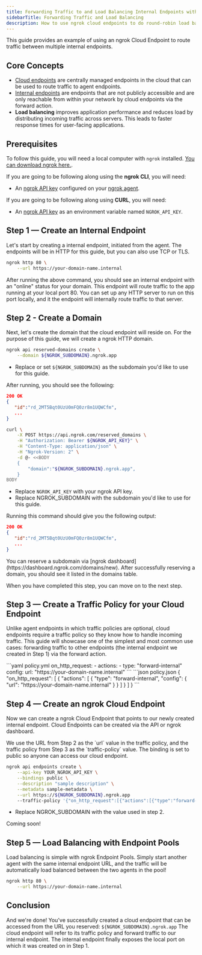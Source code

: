 ```yaml
---
title: Forwarding Traffic to and Load Balancing Internal Endpoints with Cloud Endpoints
sidebarTitle: Forwarding Traffic and Load Balancing
description: How to use ngrok cloud endpoints to do round-robin load balancing.
---
```


This guide provides an example of using an ngrok Cloud Endpoint to route traffic between multiple internal endpoints.

## Core Concepts

- [Cloud endpoints](/universal-gateway/cloud-endpoints) are centrally managed endpoints in the cloud that can be used to route traffic to agent endpoints.
- [Internal endpoints](/universal-gateway/internal-endpoints) are endpoints that are not publicly accessible and are only reachable from within your network by cloud endpoints via the forward action.
- **Load balancing** improves application performance and reduces load by distributing incoming traffic across servers. This leads to faster response times for user-facing applications.

## Prerequisites

To follow this guide, you will need a local computer with `ngrok` installed. [You can download ngrok here.](https://download.ngrok.com).

If you are going to be following along using the **ngrok CLI**, you will need:

- An [ngrok API key](https://dashboard.ngrok.com/api) configured on your [ngrok agent](/agent/#api-keys).

If you are going to be following along using **CURL**, you will need:

- An [ngrok API key](https://dashboard.ngrok.com/api) as an environment variable named `NGROK_API_KEY`.

## **Step 1** — Create an Internal Endpoint

Let's start by creating a internal endpoint, initiated from the agent.
The endpoints will be in HTTP for this guide, but you can also use TCP or TLS.

```bash
ngrok http 80 \
    --url https://your-domain-name.internal
```

After running the above command, you should see an internal endpoint with an "online" status for your domain. This endpoint will route traffic to the app running at your local port 80.
You can set up any HTTP server to run on this port locally, and it the endpoint will internally route traffic to that server.

## **Step 2** - Create a Domain

Next, let's create the domain that the cloud endpoint will reside on.
For the purpose of this guide, we will create a ngrok HTTP domain.

<Tabs>
<Tab title="ngrok CLI">

```bash
ngrok api reserved-domains create \
    --domain ${NGROK_SUBDOMAIN}.ngrok.app
```

- Replace or set `${NGROK_SUBDOMAIN}` as the subdomain you'd like to use for this guide.

After running, you should see the following:

```json skip-validation
200 OK
{
   "id":"rd_2MT5Bqt0UzU0mFQ0zr8m1UQWCfm",
   ...
}
```

</Tab>
<Tab title="CURL">

```bash
curl \
    -X POST https://api.ngrok.com/reserved_domains \
    -H "Authorization: Bearer ${NGROK_API_KEY}" \
    -H "Content-Type: application/json" \
    -H "Ngrok-Version: 2" \
    -d @- <<BODY
    {
        "domain":"${NGROK_SUBDOMAIN}.ngrok.app",
    }
BODY
```

- Replace `NGROK_API_KEY` with your ngrok API key.
- Replace NGROK_SUBDOMAIN with the subdomain you'd like to use for this guide.

Running this command should give you the following output:

```json skip-validation
200 OK
{
   "id":"rd_2MT5Bqt0UzU0mFQ0zr8m1UQWCfm",
   ...
}
```

</Tab>
<Tab title="ngrok Dashboard">
You can reserve a subdomain via [ngrok dashboard](https://dashboard.ngrok.com/domains/new). 
After successfully reserving a domain, you should see it listed in the domains table.
</Tab>
</Tabs>

When you have completed this step, you can move on to the next step.

## **Step 3** — Create a Traffic Policy for your Cloud Endpoint

Unlike agent endpoints in which traffic policies are optional,
cloud endpoints require a traffic policy so they know how to
handle incoming traffic. This guide will showcase one of the simplest
and most common use cases: forwarding traffic to other endpoints
(the internal endpoint we created in Step 1) via the forward action.

<CodeGroup>
```yaml policy.yml
on_http_request:
  - actions:
    - type: "forward-internal"
    config:
    url: "https://your-domain-name.internal"
```
```json policy.json
{
  "on_http_request": [
    {
      "actions": [
        {
          "type": "forward-internal",
          "config": {
            "url": "https://your-domain-name.internal"
          }
        }
      ]
    }
  ]
}
```
</CodeGroup>

## **Step 4** — Create an ngrok Cloud Endpoint

Now we can create a ngrok Cloud Endpoint that points to our
newly created internal endpoint. Cloud Endpoints can be created
via the API or ngrok dashboard.

<Tabs>
<Tab title="API">
We use the URL from Step 2 as the `url` value in the traffic policy, and the traffic policy from Step 3 as the `traffic-policy` value.
The binding is set to public so anyone can access our cloud endpoint.

```bash
ngrok api endpoints create \
    --api-key YOUR_NGROK_API_KEY \
    --bindings public \
    --description "sample description" \
    --metadata sample-metadata \
    --url https://${NGROK_SUBDOMAIN}.ngrok.app
    --traffic-policy '{"on_http_request":[{"actions":[{"type":"forward-internal","config":{"url":"https://clep.internal","binding":"internal"}}]}]}'
```

- Replace NGROK_SUBDOMAIN with the value used in step 2.

</Tab>
<Tab title="ngrok Dashboard">
Coming soon!
</Tab>
</Tabs>

## **Step 5** — Load Balancing with Endpoint Pools

Load balancing is simple with ngrok Endpoint Pools. Simply start another agent with the same internal endpoint URL,
and the traffic will be automatically load balanced between the two agents in the pool!

```bash
ngrok http 80 \
	--url https://your-domain-name.internal
```

## Conclusion

And we're done! You've successfully created a cloud endpoint that can be accessed from the URL you reserved: `${NGROK_SUBDOMAIN}.ngrok.app`
The cloud endpoint will refer to its traffic policy and forward traffic to our internal endpoint. The internal endpoint finally exposes the local port on which it was created on in Step 1.
